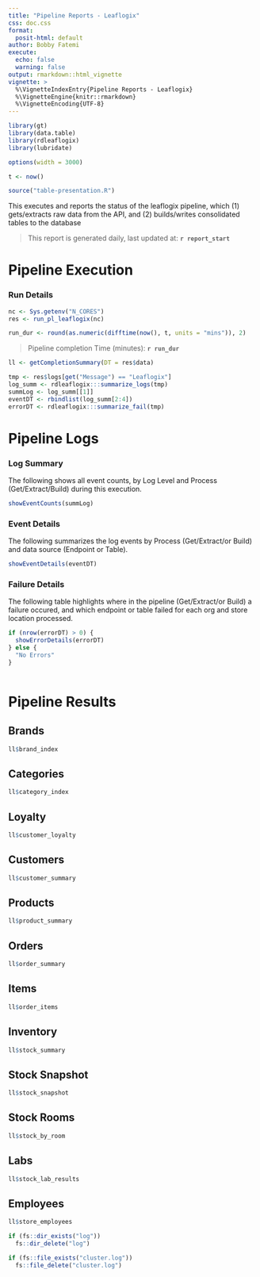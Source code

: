 ```yaml
---
title: "Pipeline Reports - Leaflogix"
css: doc.css
format:
  posit-html: default
author: Bobby Fatemi
execute: 
  echo: false
  warning: false
output: rmarkdown::html_vignette
vignette: >
  %\VignetteIndexEntry{Pipeline Reports - Leaflogix}
  %\VignetteEngine{knitr::rmarkdown}
  %\VignetteEncoding{UTF-8}
---
```


```r
library(gt)
library(data.table)
library(rdleaflogix)
library(lubridate)

options(width = 3000)

t <- now()

source("table-presentation.R")
```

This executes and reports the status of the leaflogix pipeline, which (1) gets/extracts raw data from the API, and (2) builds/writes consolidated tables to the database

> This report is generated daily, last updated at: **`r report_start`**

# Pipeline Execution

::: {.callout-tip appearance="simple"}
### Run Details

```r
nc <- Sys.getenv("N_CORES")
res <- run_pl_leaflogix(nc)
```
:::

```r
run_dur <- round(as.numeric(difftime(now(), t, units = "mins")), 2)
```

> Pipeline completion Time (minutes): **`r run_dur`**

```r
ll <- getCompletionSummary(DT = res$data)
```

```r
tmp <- res$logs[get("Message") == "Leaflogix"]
log_summ <- rdleaflogix:::summarize_logs(tmp)
summLog <- log_summ[[1]]
eventDT <- rbindlist(log_summ[2:4])
errorDT <- rdleaflogix:::summarize_fail(tmp)
```

# Pipeline Logs

::: {.callout-important appearance="simple"}
### Log Summary

The following shows all event counts, by Log Level and Process (Get/Extract/Build) during this execution.

```r
showEventCounts(summLog)
```
:::

::: {.callout-caution appearance="simple"}
### Event Details

The following summarizes the log events by Process (Get/Extract/or Build) and data source (Endpoint or Table).

```r
showEventDetails(eventDT)
```
:::

::: {.callout-caution appearance="simple"}
### Failure Details

The following table highlights where in the pipeline (Get/Extract/or Build) a failure occured, and which endpoint or table failed for each org and store location processed.

```r

if (nrow(errorDT) > 0) {
  showErrorDetails(errorDT)
} else {
  "No Errors"
}
  
```
:::

# Pipeline Results

::: panel-tabset
## Brands

```r
ll$brand_index
```

## Categories

```r
ll$category_index
```

## Loyalty

```r
ll$customer_loyalty
```

## Customers

```r
ll$customer_summary
```

## Products

```r
ll$product_summary
```

## Orders

```r
ll$order_summary
```

## Items

```r
ll$order_items
```

## Inventory

```r
ll$stock_summary
```

## Stock Snapshot

```r
ll$stock_snapshot
```

## Stock Rooms

```r
ll$stock_by_room
```

## Labs

```r
ll$stock_lab_results
```

## Employees

```r
ll$store_employees
```
:::

```r

if (fs::dir_exists("log"))
  fs::dir_delete("log")

if (fs::file_exists("cluster.log"))
  fs::file_delete("cluster.log")

```

